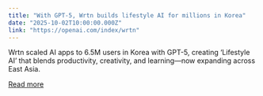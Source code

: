 ```yaml
---
title: "With GPT-5, Wrtn builds lifestyle AI for millions in Korea"
date: "2025-10-02T10:00:00.000Z"
link: "https://openai.com/index/wrtn"
---
```


Wrtn scaled AI apps to 6.5M users in Korea with GPT-5, creating ‘Lifestyle AI’ that blends productivity, creativity, and learning—now expanding across East Asia.

[Read more](https://openai.com/index/wrtn)
